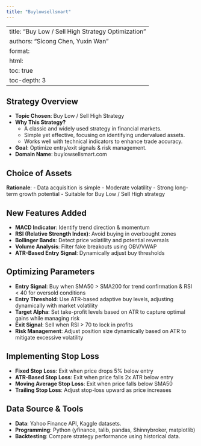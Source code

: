 ```yaml
---
title: "Buylowsellsmart"
---
```


---
title: "Buy Low / Sell High Strategy Optimization"
authors: "Sicong Chen, Yuxin Wan"
format:
  html:
    toc: true
    toc-depth: 3
---

## Strategy Overview

- **Topic Chosen**: Buy Low / Sell High Strategy
- **Why This Strategy?**
  - A classic and widely used strategy in financial markets.
  - Simple yet effective, focusing on identifying undervalued assets.
  - Works well with technical indicators to enhance trade accuracy.
- **Goal**: Optimize entry/exit signals & risk management.
- **Domain Name**: buylowsellsmart.com

## Choice of Assets

**Rationale**:
- Data acquisition is simple
- Moderate volatility
- Strong long-term growth potential
- Suitable for Buy Low / Sell High strategy

## New Features Added

- **MACD Indicator**: Identify trend direction & momentum
- **RSI (Relative Strength Index)**: Avoid buying in overbought zones
- **Bollinger Bands**: Detect price volatility and potential reversals
- **Volume Analysis**: Filter fake breakouts using OBV/VWAP
- **ATR-Based Entry Signal**: Dynamically adjust buy thresholds

## Optimizing Parameters

- **Entry Signal**: Buy when SMA50 > SMA200 for trend confirmation & RSI < 40 for oversold conditions
- **Entry Threshold**: Use ATR-based adaptive buy levels, adjusting dynamically with market volatility
- **Target Alpha**: Set take-profit levels based on ATR to capture optimal gains while managing risk
- **Exit Signal**: Sell when RSI > 70 to lock in profits
- **Risk Management**: Adjust position size dynamically based on ATR to mitigate excessive volatility

## Implementing Stop Loss

- **Fixed Stop Loss**: Exit when price drops 5% below entry
- **ATR-Based Stop Loss**: Exit when price falls 2x ATR below entry
- **Moving Average Stop Loss**: Exit when price falls below SMA50
- **Trailing Stop Loss**: Adjust stop-loss upward as price increases

## Data Source & Tools

- **Data**: Yahoo Finance API, Kaggle datasets.
- **Programming**: Python (yfinance, talib, pandas, Shinnybroker, matplotlib)
- **Backtesting**: Compare strategy performance using historical data.

